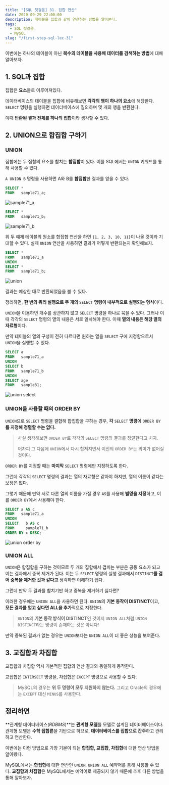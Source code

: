 ```yaml
---
title: "[SQL 첫걸음] 31. 집합 연산"
date: 2020-09-29 22:00:00
description: 테이블을 집합과 같이 연산하는 방법을 알아본다.
tags:
  - SQL 첫걸음
  - MySQL
slug: "/first-step-sql-lec-31"
---
```


이번에는 하나의 테이블이 아닌 **복수의 테이블을 사용해 데이터를 검색하는 방법**에 대해 알아보자.

## 1. SQL과 집합

집합은 **요소**들로 이루어져있다.

데이터베이스의 테이블을 집합에 비유해보면 **각각의 행이 하나의 요소**에 해당한다. `SELECT` 명령을 실행하면 데이터베이스에 질의하며 몇 개의 행을 반환한다.

이때 **반환된 결과 전체를 하나의 집합**이라 생각할 수 있다.

## 2. UNION으로 합집합 구하기

### UNION

집합에는 두 집합의 요소를 합치는 **합집합**이 있다. 이를 SQL에서는 `UNION` 키워드를 통해 사용할 수 있다.

`A UNION B` 명령을 사용하면 A와 B를 **합집합**한 결과를 얻을 수 있다.

```sql
SELECT * 
FROM   sample71_a;
```

![sample71_a](./sample71_a.png)

```sql
SELECT * 
FROM   sample71_b;
```

![sample71_b](./sample71_b.png)

위 두 예제 테이블의 원소를 합집합 연산을 하면 `{1, 2, 3, 10, 11}`이 나올 것이라 기대할 수 있다. 실제 `UNION` 연산을 사용하면 결과가 어떻게 반환되는지 확인해보자.

```sql
SELECT * 
FROM   sample71_a 
UNION 
SELECT * 
FROM   sample71_b;
```

![union](./union.png)

결과는 예상한 대로 반환되었음을 볼 수 있다.

정리하면, **한 번의 쿼리 실행으로 두 개의** `SELECT` **명령이 내부적으로 실행되는 형식**이다.

`UNION`을 이용하면 개수를 상관하지 않고 `SELECT` 명령을 하나로 묶을 수 있다. 그러나 이때 각각의 `SELECT` 명령의 열의 내용은 서로 일치해야 한다. 이때 **열의 내용은 해당 열의 자료형**이다.

만약 테이블의 열의 구성이 전혀 다르다면 원하는 열을 `SELECT` 구에 지정함으로서 `UNION`을 실행할 수 있다.

```sql
SELECT a 
FROM   sample71_a 
UNION 
SELECT b 
FROM   sample71_b 
UNION 
SELECT age 
FROM   sample31;
```

![union select](./union-select.png)

### UNION을 사용할 때의 ORDER BY

`UNION`으로 `SELECT` 명령을 결합해 합집합을 구하는 경우, **각** `SELECT` **명령에** `ORDER BY`**를 지정해 정렬할 수는 없다.**

> 사실 생각해보면 `ORDER BY`로 각각의 `SELECT` 명령의 결과를 정렬한다고 치자.
>
> 어차피 그 다음에 `UNION`에서 다시 합쳐지면서 이전의 `ORDER BY`는 의미가 없어질 것이다.

`ORDER BY`를 지정할 때는 **마지막** `SELECT` 명령에만 지정하도록 한다.

그런데 각각의 `SELECT` 명령의 결과는 열의 자료형은 같아야 하지만, 열의 이름이 같다는 보장은 없다.

그렇기 때문에 만약 서로 다른 열의 이름을 가질 경우 `AS`를 사용해 **별명을 지정**하고, 이를 `ORDER BY`에서 사용해야 한다.

```sql
SELECT a AS c 
FROM   sample71_a 
UNION 
SELECT   b AS c 
FROM     sample71_b 
ORDER BY c DESC;
```

![union order by](./order-as.png)

### UNION ALL

`UNION`은 합집합을 구하는 것이므로 두 개의 집합에서 겹치는 부분은 공통 요소가 되고 이는 결과에서 중복 제거가 된다. 이는 두 `SELECT` 명령의 실행 결과에서 `DISTINCT`**를 걸어 중복을 제거한 것과 같다고** 생각하면 이해하기 쉽다.

그런데 만약 두 결과를 합치기만 하고 중복을 제거하기 싫다면?

이러한 경우에는 `UNION ALL`을 사용하면 된다. `UNION`의 **기본 동작이 DISTINCT**이고, **모든 결과를 얻고 싶다면 ALL을 추가**적으로 지정한다.

> `UNION`의 **기본 동작 방식이 DISTINCT**인 것이지 `UNION ALL`처럼 `UNION DISTINCT`라는 명령이 존재하는 것은 아니다!

만약 중복된 결과가 없는 경우는 `UNION`보다는 `UNION ALL`이 더 좋은 성능을 보여준다.

## 3. 교집합과 차집합

교집합과 차집합 역시 기본적인 집합의 연산 결과와 동일하게 동작한다.

교집합은 `INTERSECT` 명령을, 차집합은 `EXCEPT` 명령으로 사용할 수 있다.

> MySQL의 경우는 **위 두 명령어 모두 지원하지 않는다.** 그리고 Oracle의 경우에는 `EXCEPT` 대신 `MINUS`를 사용한다.



## 정리하면

**관계형 데이터베이스(*RDBMS*)**는 **관계형 모델**를 모델로 설계된 데이터베이스이다. 관계형 모델은 **수학 집합론**을 기반으로 하므로, **데이터베이스를 집합으로 간주**하고 관리하고 연산한다.

이번에는 이런 방법으로 가장 기본이 되는 **합집합, 교집합, 차집합**에 대한 연산 방법을 알아봤다.

MySQL에서는 **합집합**에 대한 연산인 `UNION`, `UNION ALL` 예약어를 통해 사용할 수 있다. **교집합과 차집합**은 MySQL에서는 예약어로 제공되지 않기 때문에 추후 다른 방법을 통해 알아보자.

